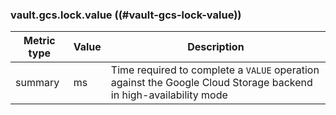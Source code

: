 ### vault.gcs.lock.value ((#vault-gcs-lock-value))

Metric type | Value | Description
----------- | ----- | -----------
summary     | ms    | Time required to complete a `VALUE` operation against the Google Cloud Storage backend in high-availability mode